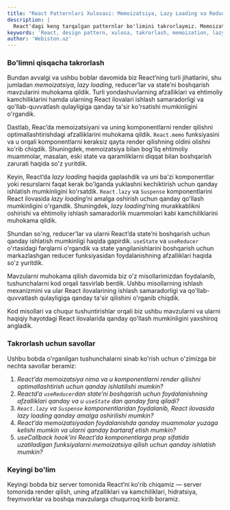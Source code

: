 ```yaml
---
title: "React Patternlari Xulosasi: Memoizatsiya, Lazy Loading va Reducer'lar"
description: |
  React'dagi keng tarqalgan patternlar bo'limini takrorlaymiz. Memoizatsiya, lazy loading, `useState` va `useReducer` haqidagi bilimlaringizni mustahkamlang.
keywords: 'React, design pattern, xulosa, takrorlash, memoization, lazy loading, useReducer, useState, useCallback, Suspense, webiston'
author: 'Webiston.uz'
---
```


### Bo'limni qisqacha takrorlash

Bundan avvalgi va ushbu boblar davomida biz React’ning turli jihatlarini, shu jumladan _memoizatsiya_, _lazy loading_, reducer’lar va state’ni boshqarish mavzularini muhokama qildik. Turli yondashuvlarning afzalliklari va ehtimoliy kamchiliklarini hamda ularning React ilovalari ishlash samaradorligi va qo'llab-quvvatlash qulayligiga qanday ta'sir ko'rsatishi mumkinligini o'rgandik.

Dastlab, Reac’da memoizatsiyani va uning komponentlarni render qilishni optimallashtirishdagi afzalliklarini muhokama qildik. `React.memo` funksiyasini va u orqali komponentlarni keraksiz qayta render qilishning oldini olishni ko'rib chiqdik. Shuningdek, memoizatsiya bilan bog'liq ehtimoliy muammolar, masalan, eski state va qaramliklarni diqqat bilan boshqarish zarurati haqida so'z yuritdik.

Keyin, React’da _lazy loading_ haqida gaplashdik va uni ba'zi komponentlar yoki resurslarni faqat kerak bo'lganda yuklashni kechiktirish uchun qanday ishlatish mumkinligini ko'rsatdik. `React.lazy` va `Suspense` komponentlarini React ilovasida _lazy loading_’ni amalga oshirish uchun qanday qo'llash mumkinligini o'rgandik. Shuningdek, _lazy loading_’ning murakkablikni oshirishi va ehtimoliy ishlash samaradorlik muammolari kabi kamchiliklarini muhokama qildik.

Shundan so'ng, reducer’lar va ularni React’da state’ni boshqarish uchun qanday ishlatish mumkinligi haqida gapirdik. `useState` va `useReducer` o'rtasidagi farqlarni o'rgandik va state yangilanishlarini boshqarish uchun markazlashgan reducer funksiyasidan foydalanishning afzalliklari haqida so'z yuritdik.

Mavzularni muhokama qilish davomida biz o'z misollarimizdan foydalanib, tushunchalarni kod orqali tasvirlab berdik. Ushbu misollarning ishlash mexanizmini va ular React ilovalarining ishlash samaradorligi va qo'llab-quvvatlash qulayligiga qanday ta'sir qilishini o'rganib chiqdik.

Kod misollari va chuqur tushuntirishlar orqali biz ushbu mavzularni va ularni haqiqiy hayotdagi React ilovalarida qanday qo'llash mumkinligini yaxshiroq angladik.

### Takrorlash uchun savollar

Ushbu bobda o'rganilgan tushunchalarni sinab ko'rish uchun o'zimizga bir nechta savollar beramiz:

1. _React’da memoizatsiya nima va u komponentlarni render qilishni optimallashtirish uchun qanday ishlatilishi mumkin?_
2. _Reactd’a `useReducer`dan state’ni boshqarish uchun foydalanishning afzalliklari qanday va u `useState` dan qanday farq qiladi?_
3. _`React.lazy` va `Suspense` komponentlaridan foydalanib, React ilovasida lazy loading qanday amalga oshirilishi mumkin?_
4. _React’da memoizatsiyadan foydalanishda qanday muammolar yuzaga kelishi mumkin va ularni qanday bartaraf etish mumkin?_
5. _useCallback hook’ini React’da komponentlarga prop sifatida uzatiladigan funksiyalarni memoizatsiya qilish uchun qanday ishlatish mumkin?_

### Keyingi bo'lim

Keyingi bobda biz server tomonida React’ni ko'rib chiqamiz — server tomonida render qilish, uning afzalliklari va kamchiliklari, hidratsiya, freymvorklar va boshqa mavzularga chuqurroq kirib boramiz.

